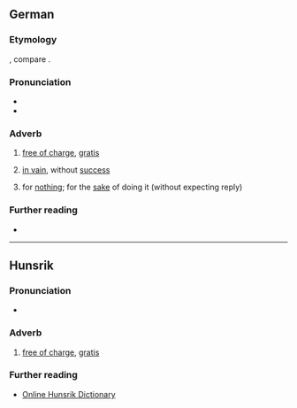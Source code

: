 ==German==

===Etymology===
{{affix|de|um|sonst}}, compare {{cog|da|omsonst}}.

===Pronunciation===
* {{IPA|/ʊmˈzɔnst/|lang=de}}
* {{audio|De-umsonst.ogg|Audio|lang=de}}

===Adverb===
{{de-adv}}

# [[free of charge]], [[gratis]]
#: {{syn|de|gratis|kostenlos|kostenfrei}}
# [[in vain]], without [[success]]
#: {{syn|de|erfolglos}}
# for [[nothing]]; for the [[sake]] of doing it (without expecting reply)

===Further reading===
* {{R:Duden}}

----

==Hunsrik==

===Pronunciation===
* {{IPA|/umˈsɔnʃt/|lang=hrx}}

===Adverb===
{{head|hrx|adverb}}

# [[free of charge]], [[gratis]]

===Further reading===
* [https://hunsriqueanoriograndense.wordpress.com/dicionario-werterbuch/ Online Hunsrik Dictionary]